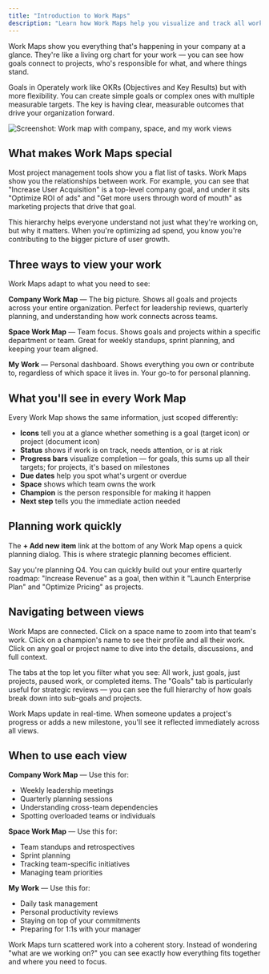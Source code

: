 ```yaml
---
title: "Introduction to Work Maps"
description: "Learn how Work Maps help you visualize and track all work across your company or within specific spaces."
---
```



<ImageEnhancer />

Work Maps show you everything that's happening in your company at a glance. They're like a living org chart for your work — you can see how goals connect to projects, who's responsible for what, and where things stand.

Goals in Operately work like OKRs (Objectives and Key Results) but with more flexibility. You can create simple goals or complex ones with multiple measurable targets. The key is having clear, measurable outcomes that drive your organization forward.

![Screenshot: Work map with company, space, and my work views](./quick-tour/work-map.png)

## What makes Work Maps special

Most project management tools show you a flat list of tasks. Work Maps show you the relationships between work. For example, you can see that "Increase User Acquisition" is a top-level company goal, and under it sits "Optimize ROI of ads" and "Get more users through word of mouth" as marketing projects that drive that goal.

This hierarchy helps everyone understand not just what they're working on, but why it matters. When you're optimizing ad spend, you know you're contributing to the bigger picture of user growth.

## Three ways to view your work

Work Maps adapt to what you need to see:

**Company Work Map** — The big picture. Shows all goals and projects across your entire organization. Perfect for leadership reviews, quarterly planning, and understanding how work connects across teams.

**Space Work Map** — Team focus. Shows goals and projects within a specific department or team. Great for weekly standups, sprint planning, and keeping your team aligned.

**My Work** — Personal dashboard. Shows everything you own or contribute to, regardless of which space it lives in. Your go-to for personal planning.

## What you'll see in every Work Map

Every Work Map shows the same information, just scoped differently:

- **Icons** tell you at a glance whether something is a goal (target icon) or project (document icon)
- **Status** shows if work is on track, needs attention, or is at risk
- **Progress bars** visualize completion — for goals, this sums up all their targets; for projects, it's based on milestones
- **Due dates** help you spot what's urgent or overdue
- **Space** shows which team owns the work
- **Champion** is the person responsible for making it happen
- **Next step** tells you the immediate action needed

## Planning work quickly

The **+ Add new item** link at the bottom of any Work Map opens a quick planning dialog. This is where strategic planning becomes efficient.

Say you're planning Q4. You can quickly build out your entire quarterly roadmap: "Increase Revenue" as a goal, then within it "Launch Enterprise Plan" and "Optimize Pricing" as projects.

## Navigating between views

Work Maps are connected. Click on a space name to zoom into that team's work. Click on a champion's name to see their profile and all their work. Click on any goal or project name to dive into the details, discussions, and full context.

The tabs at the top let you filter what you see: All work, just goals, just projects, paused work, or completed items. The "Goals" tab is particularly useful for strategic reviews — you can see the full hierarchy of how goals break down into sub-goals and projects.

<Aside>Work Maps update in real-time. When someone updates a project's progress or adds a new milestone, you'll see it reflected immediately across all views.</Aside>

## When to use each view

**Company Work Map** — Use this for:
- Weekly leadership meetings
- Quarterly planning sessions  
- Understanding cross-team dependencies
- Spotting overloaded teams or individuals

**Space Work Map** — Use this for:
- Team standups and retrospectives
- Sprint planning
- Tracking team-specific initiatives
- Managing team priorities

**My Work** — Use this for:
- Daily task management
- Personal productivity reviews
- Staying on top of your commitments
- Preparing for 1:1s with your manager

Work Maps turn scattered work into a coherent story. Instead of wondering "what are we working on?" you can see exactly how everything fits together and where you need to focus.
